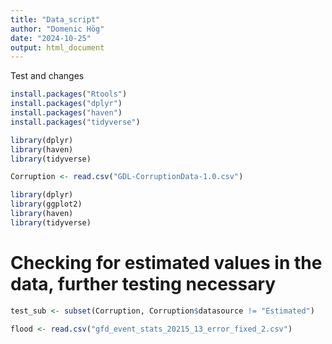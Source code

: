 ---
title: "Data_script"
author: "Domenic Hög"
date: "2024-10-25"
output: html_document
---
 Test and changes

```{r}
install.packages("Rtools")
install.packages("dplyr")
install.packages("haven")
install.packages("tidyverse")
```


```{r}
library(dplyr)
library(haven)
library(tidyverse)
```


```{r}
Corruption <- read.csv("GDL-CorruptionData-1.0.csv")
```

```{r}
library(dplyr)
library(ggplot2)
library(haven)
library(tidyverse)
```


# Checking for estimated values in the data, further testing necessary
```{r}
test_sub <- subset(Corruption, Corruption$datasource != "Estimated")
```

```{r}
flood <- read.csv("gfd_event_stats_20215_13_error_fixed_2.csv")
```


